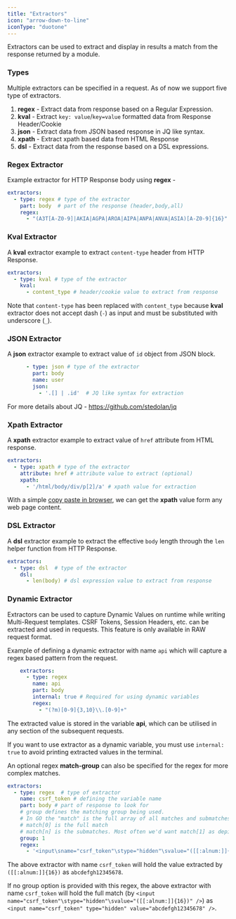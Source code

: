 ```yaml
---
title: "Extractors"
icon: "arrow-down-to-line"
iconType: "duotone"
---
```


Extractors can be used to extract and display in results a match from the response returned by a module.


### Types

Multiple extractors can be specified in a request. As of now we support five type of extractors.

1. **regex** - Extract data from response based on a Regular Expression.
2. **kval** - Extract `key: value`/`key=value` formatted data from Response Header/Cookie
3. **json** - Extract data from JSON based response in JQ like syntax.
4. **xpath** - Extract xpath based data from HTML Response
5. **dsl** - Extract data from the response based on a DSL expressions.

### Regex Extractor

Example extractor for HTTP Response body using **regex** - 

```yaml
extractors:
  - type: regex # type of the extractor
    part: body  # part of the response (header,body,all)
    regex:
      - "(A3T[A-Z0-9]|AKIA|AGPA|AROA|AIPA|ANPA|ANVA|ASIA)[A-Z0-9]{16}"  # regex to use for extraction.
```

### Kval Extractor

A **kval** extractor example to extract `content-type` header from HTTP Response.

```yaml
extractors:
  - type: kval # type of the extractor
    kval:
      - content_type # header/cookie value to extract from response
```

Note that `content-type` has been replaced with `content_type` because **kval** extractor does not accept dash (`-`) as input and must be substituted with underscore (`_`).

### JSON Extractor

A **json** extractor example to extract value of `id` object from JSON block.

```yaml
      - type: json # type of the extractor
        part: body
        name: user
        json:
          - '.[] | .id'  # JQ like syntax for extraction
```

For more details about JQ - https://github.com/stedolan/jq

### Xpath Extractor

A **xpath** extractor example to extract value of `href` attribute from HTML response. 

```yaml
extractors:
  - type: xpath # type of the extractor
    attribute: href # attribute value to extract (optional)
    xpath:
      - '/html/body/div/p[2]/a' # xpath value for extraction
```

With a simple [copy paste in browser](https://www.scientecheasy.com/2020/07/find-xpath-chrome.html/), we can get the **xpath** value form any web page content.

### DSL Extractor

A **dsl** extractor example to extract the effective `body` length through the `len` helper function from HTTP Response.

```yaml
extractors:
  - type: dsl  # type of the extractor
    dsl:
      - len(body) # dsl expression value to extract from response
```

### Dynamic Extractor

Extractors can be used to capture Dynamic Values on runtime while writing Multi-Request templates. CSRF Tokens, Session Headers, etc. can be extracted and used in requests. This feature is only available in RAW request format.

Example of defining a dynamic extractor with name `api` which will capture a regex based pattern from the request.

```yaml
    extractors:
      - type: regex
        name: api
        part: body
        internal: true # Required for using dynamic variables
        regex:
          - "(?m)[0-9]{3,10}\\.[0-9]+"
```

The extracted value is stored in the variable **api**, which can be utilised in any section of the subsequent requests.

If you want to use extractor as a dynamic variable, you must use `internal: true` to avoid printing extracted values in the terminal.

An optional regex **match-group** can also be specified for the regex for more complex matches.

```yaml
extractors:
  - type: regex  # type of extractor
    name: csrf_token # defining the variable name
    part: body # part of response to look for
    # group defines the matching group being used. 
    # In GO the "match" is the full array of all matches and submatches 
    # match[0] is the full match
    # match[n] is the submatches. Most often we'd want match[1] as depicted below
    group: 1
    regex:
      - '<input\sname="csrf_token"\stype="hidden"\svalue="([[:alnum:]]{16})"\s/>'
```

The above extractor with name `csrf_token` will hold the value extracted by `([[:alnum:]]{16})` as `abcdefgh12345678`. 

If no group option is provided with this regex, the above extractor with name `csrf_token` will hold the full match (by `<input name="csrf_token"\stype="hidden"\svalue="([[:alnum:]]{16})" />`) as `<input name="csrf_token" type="hidden" value="abcdefgh12345678" />`.
